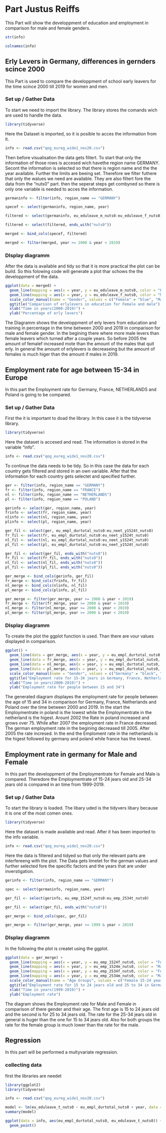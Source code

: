 # Part Justus Reiffs

This Part will show the developpment of education and employment in comparison for male and female genders.


```r
str(info)
```

```r
colnames(info)
```
## Erly Levers in Germany, differences in gernders scince 2000

This Part is used to compare the developpment of school early leavers for the time scince 
2000 till 2019 for women and men.

### Set up / Gather Data 

To start we need to import the library. The library stores the comands wich are used to 
handle the data.

```r
library(tidyverse)
```

Here the Dataset is imported, so it is posible to acces the information from it. 

```r
info <- read.csv("qog_eureg_wide1_nov20.csv")
```

Then before visualisation the data gets filtert. To start that only the information of 
those rows is accesed wich havethe region name GERMANY. Secont the information is selected 
so that there is region name and the the year available. Further the limits are beeing set. 
Therefore we filter futhere that only the walues we need are available. They are also 
filtert fore the data from the "nuts0" part. then the seperat steps get combyned so there 
is only one variable is needed to acces the information.

```r
germaninfo <- filter(info, region_name == "GERMANY")

specef <- select(germaninfo, region_name, year)

filtered <- select(germaninfo, eu_eduleave_m_nuts0:eu_eduleave_f_nuts0)

filtered <- select(filtered, ends_with("nuts0"))

merged <- bind_cols(specef, filtered)

merged <- filter(merged, year >= 2000 & year < 2019)
```

### DIsplay diagramm

After the data is available and tidy so that it is more practical the plot can be build. 
So this folowing code will generate a plot thar schows the the developpment of the data.

```r
ggplot(data = merged) +
  geom_line(mapping = aes(x = year, y = eu_eduleave_m_nuts0, color = "Female")) +
  geom_line(mapping = aes(x = year, y = eu_eduleave_f_nuts0, color = "Male")) +
  scale_color_manual(name = "Gender", values = c("Female" = "blue", "Male" = "red")) +
  ggtitle("Comparison of erlylevers in education for Female and male") +
  xlab("Time in years(2000-2019)") +
  ylab("Percentage of erly levers")
```

The Diagramm shows the developpment of erly levers from education and training in percentage
in the time between 2000 and 2019 in comparison for male and female gender. 
In the begining there where more male levers than female leavers which turned after a 
couple years. So before 2005 the amount of femalef increased mote than the amount of the males 
that quit erly. In general the amount of erlylevers is decreaseing but the amount of females is 
much higer than the amount if males in 2019.

## Employment rate for age between 15-34 in Europe

In this part the Employment rate for Germany, France, NETHERLANDS and Poland is going to 
be compared.

### Set up / Gather Data 

First the it is important to doad the library. In this case it is the tidyverse library.

```r
library(tidyverse)
```

Here the dataset is accesed and read. The information is stored in the variable "info".

```r
info <- read.csv("qog_eureg_wide1_nov20.csv")
```

To continue the data needs to be tidy. So in this case the data for each country gets 
filtered and stored in an own variable. After that the information for each country gets 
selectet and specified further. 

```r
ger <- filter(info, region_name == "GERMANY")
fr <- filter(info, region_name == "FRANCE")
nl <- filter(info, region_name == "NETHERLANDS")
pl <- filter(info, region_name == "POLAND")

gerinfo <- select(ger, region_name, year)
frinfo <- select(fr, region_name, year)
nlinfo <- select(nl, region_name, year)
plinfo <- select(pl, region_name, year)

ger_fil <- select(ger, eu_empl_durtotal_nuts0:eu_neet_y1524t_nuts0)
fr_fil <- select(fr, eu_empl_durtotal_nuts0:eu_neet_y1524t_nuts0)
nl_fil <- select(nl, eu_empl_durtotal_nuts0:eu_neet_y1524t_nuts0)
pl_fil <- select(pl, eu_empl_durtotal_nuts0:eu_neet_y1524t_nuts0)

ger_fil <- select(ger_fil, ends_with("nuts0"))
fr_fil <- select(fr_fil, ends_with("nuts0"))
nl_fil <- select(nl_fil, ends_with("nuts0"))
pl_fil <- select(pl_fil, ends_with("nuts0"))

ger_merge <- bind_cols(gerinfo, ger_fil)
fr_merge <- bind_cols(frinfo, fr_fil)
nl_merge <- bind_cols(nlinfo, nl_fil)
pl_merge <- bind_cols(plinfo, pl_fil)

ger_merge <- filter(ger_merge, year >= 2000 & year < 2019)
fr_merge <- filter(fr_merge, year >= 2000 & year < 2019)
nl_merge <- filter(nl_merge, year >= 2000 & year < 2019)
pl_merge <- filter(pl_merge, year >= 2000 & year < 2019)
```

### DIsplay diagramm

To create the plot the ggplot function is used. Than there are vour values displayed in 
comparison. 

```r
ggplot() +
  geom_line(data = ger_merge, aes(x = year, y = eu_empl_durtotal_nuts0, color = "Germany")) +
  geom_line(data = fr_merge, aes(x = year, y = eu_empl_durtotal_nuts0, color = "France")) +
  geom_line(data = nl_merge, aes(x = year, y = eu_empl_durtotal_nuts0, color = "Netherlands")) +
  geom_line(data = pl_merge, aes(x = year, y = eu_empl_durtotal_nuts0, color = "Poland")) +
  scale_color_manual(name = "Gender", values = c("Germany" = "black", "France" = "blue", "Netherlands" = "orange", "Poland" = "red")) +
  ggtitle("Employment rate for 15-34 jears in Germany, France, Netherlands and Poland scince 2000") +
  xlab("Time in years(2000-2019)") +
  ylab("Employment rate for people between 15 and 34")
```

The generated diagram displayes the employment rate for people between the age of 15 and 34 
in comparison for Germany, France, Netherlands and Poland over the time between 2000 and 2019.
In the start the Employmentrate in poland is the lowest while the Employmentrate in the 
netherland is the higest. Arount 2002 the Rate in poland increased and grows over 75. While 
after 2007 the employment rate in France decreased. The german employment rate in the begining 
decreased till 2005. After 2005 the rate incresed. In the end the Emploment rate in the 
netherlands is the higest followed by germany and poland while france has the lowest.

## Employment rate in germany for Male and Female

In this part the developpment of the Employmentrate for Female and Male is compared. Theredore 
the Employmentrate of 15-24 jears old and 25-34 jears old is compared in an time from 1999-2019.

### Set up / Gather Data 

To start the library is loaded. The libary uded is the tidyvers libary because it is one of 
the most comen ones. 

```r
library(tidyverse)
```

Here the dataset is made available and read. After it has been imported to the info variable.

```r
info <- read.csv("qog_eureg_wide1_nov20.csv")
```

Here the data is filtered and tidyed so that only the relevant parts are interfereeng with the 
plot. The Data gets limetet for the german values and further selected fore the specific 
factors and the years that are under inverstigation.

```r
gerinfo <- filter(info, region_name == "GERMANY")

spec <- select(germaninfo, region_name, year)

ger_fil <- select(gerinfo, eu_emp_1524f_nuts0:eu_emp_2534t_nuts0)

ger_fil <- select(ger_fil, ends_with("nuts0"))

ger_merge <- bind_cols(spec, ger_fil)

ger_merge <- filter(ger_merge, year >= 1999 & year < 2019)
```

### DIsplay diagramm

In the following the plot is createt using the ggplot.

```r
ggplot(data = ger_merge) +
  geom_line(mapping = aes(x = year, y = eu_emp_1524f_nuts0, color = "Female 15-24 years old")) +
  geom_line(mapping = aes(x = year, y = eu_emp_1524m_nuts0, color = "Male 15-24 years old")) +
  geom_line(mapping = aes(x = year, y = eu_emp_2534f_nuts0, color = "Female 25-34 years old")) +
  geom_line(mapping = aes(x = year, y = eu_emp_2534m_nuts0, color = "Male 25-34 years old")) +
  scale_color_manual(name = "Age Groups", values = c("Female 15-24 years old" = "#0000ff", "Male 15-24 years old" = "#7979ff", "Female 25-34 years old" = "#e600ff", "Male 25-34 years old" = "#ff6ef8")) +
  ggtitle("Employment rate for 15 to 24 jears old and 25 to 34 in Germany between 1999 and 2019") +
  xlab("Time in years(1999-2019)") +
  ylab("Employment rate")
```

The diagram shows the Employment rate for Male and Female in comparison of there gender and 
their age. The first age is 15 to 24 jears old and the second is for 25 to 34 jears old. 
The rate for the 25-34 jears old in general is huger than the one for 15 to 34 jears old. 
Also for both groups the rate for the female group is much lower than the rate for the male.

## Regression

In this part will be performed a multyvariate regression. 

### collecting data 

first the libraries are needet 

```r
library(ggplot2)
library(tidyverse)

info <- read.csv("qog_eureg_wide1_nov20.csv")

model <- lm(eu_eduleave_t_nuts0 ~ eu_empl_durtotal_nuts0 + year, data = info)
summary(model)

ggplot(data = info, aes(eu_empl_durtotal_nuts0, eu_eduleave_t_nuts0)) +
  geom_point()
```